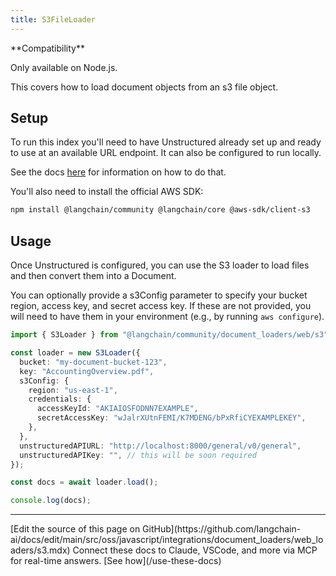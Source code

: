 ```yaml
---
title: S3FileLoader
---
```


<Tip>
**Compatibility**

Only available on Node.js.
</Tip>

This covers how to load document objects from an s3 file object.

## Setup

To run this index you'll need to have Unstructured already set up and ready to use at an available URL endpoint. It can also be configured to run locally.

See the docs [here](/oss/javascript/integrations/document_loaders/file_loaders/unstructured) for information on how to do that.

You'll also need to install the official AWS SDK:

```bash npm
npm install @langchain/community @langchain/core @aws-sdk/client-s3
```

## Usage

Once Unstructured is configured, you can use the S3 loader to load files and then convert them into a Document.

You can optionally provide a s3Config parameter to specify your bucket region, access key, and secret access key. If these are not provided, you will need to have them in your environment (e.g., by running `aws configure`).

```typescript
import { S3Loader } from "@langchain/community/document_loaders/web/s3";

const loader = new S3Loader({
  bucket: "my-document-bucket-123",
  key: "AccountingOverview.pdf",
  s3Config: {
    region: "us-east-1",
    credentials: {
      accessKeyId: "AKIAIOSFODNN7EXAMPLE",
      secretAccessKey: "wJalrXUtnFEMI/K7MDENG/bPxRfiCYEXAMPLEKEY",
    },
  },
  unstructuredAPIURL: "http://localhost:8000/general/v0/general",
  unstructuredAPIKey: "", // this will be soon required
});

const docs = await loader.load();

console.log(docs);
```

---

<Callout icon="pen-to-square" iconType="regular">
    [Edit the source of this page on GitHub](https://github.com/langchain-ai/docs/edit/main/src/oss/javascript/integrations/document_loaders/web_loaders/s3.mdx)
</Callout>
<Tip icon="terminal" iconType="regular">
    Connect these docs to Claude, VSCode, and more via MCP for    real-time answers. [See how](/use-these-docs)
</Tip>
